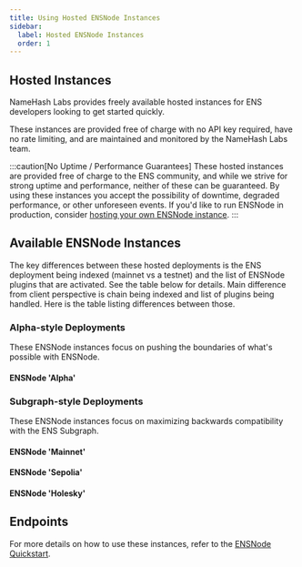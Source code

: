 ```yaml
---
title: Using Hosted ENSNode Instances
sidebar:
  label: Hosted ENSNode Instances
  order: 1
---
```


## Hosted Instances

NameHash Labs provides freely available hosted instances for ENS developers looking to get started quickly.

These instances are provided free of charge with no API key required, have no rate limiting, and are maintained and monitored by the NameHash Labs team.

:::caution[No Uptime / Performance Guarantees]
These hosted instances are provided free of charge to the ENS community, and while we strive for strong uptime and performance, neither of these can be guaranteed. By using these instances you accept the possibility of downtime, degraded performance, or other unforeseen events. If you'd like to run ENSNode in production, consider [hosting your own ENSNode instance](/ensnode/deploying/).
:::

## Available ENSNode Instances

The key differences between these hosted deployments is the ENS deployment being indexed (mainnet vs a testnet) and the list of ENSNode plugins that are activated. See the table below for details.
Main difference from client perspective is chain being indexed and list of plugins being handled. Here is the table listing differences between those.

### Alpha-style Deployments

These ENSNode instances focus on pushing the boundaries of what's possible with ENSNode.

#### ENSNode 'Alpha'
<HostedEnsNodeInstances
    instanceURL="https://api.alpha.ensnode.io"
    connectWithENSAdminURL="https://admin.ensnode.io/status?ensnode=https%3A%2F%2Fapi.alpha.ensnode.io"
    namespace="mainnet"
    activePlugins="subgraph, basenames, lineanames, threedns"
    purpose="Demonstration of ENSNode's multichain ENS indexing capability. Provides a superset of the data indexed by the ENS Subgraph. Indexes additional Resolver record values in preparation for ENS Protocol Acceleration."
/>

### Subgraph-style Deployments

These ENSNode instances focus on maximizing backwards compatibility with the ENS Subgraph.

#### ENSNode 'Mainnet'
<HostedEnsNodeInstances
    instanceURL="https://api.mainnet.ensnode.io"
    connectWithENSAdminURL="https://admin.ensnode.io/status?ensnode=https%3A%2F%2Fapi.mainnet.ensnode.io"
    namespace="mainnet"
    activePlugins="subgraph"
    purpose="Demonstration of ENSNode's backwards compatibility with the ENS Subgraph. Provides 1:1 Subgraph compatible data on mainnet."
/>

#### ENSNode 'Sepolia'
<HostedEnsNodeInstances
    instanceURL="https://api.sepolia.ensnode.io"
    connectWithENSAdminURL="https://admin.ensnode.io/status?ensnode=https%3A%2F%2Fapi.sepolia.ensnode.io"
    namespace="sepolia"
    activePlugins="subgraph"
    purpose="Demonstration of ENSNode's backwards compatibility with the ENS Subgraph. Provides 1:1 Subgraph compatible data on Sepolia."
/>

#### ENSNode 'Holesky'
<HostedEnsNodeInstances
    instanceURL="https://api.holesky.ensnode.io"
    connectWithENSAdminURL="https://admin.ensnode.io/status?ensnode=https%3A%2F%2Fapi.holesky.ensnode.io"
    namespace="holesky"
    activePlugins="subgraph"
    purpose="Demonstration of ENSNode's backwards compatibility with the ENS Subgraph. Provides 1:1 Subgraph compatible data on Holesky."
/>

## Endpoints

For more details on how to use these instances, refer to the [ENSNode Quickstart](/docs/).
